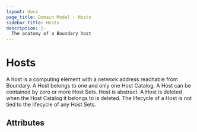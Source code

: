 ```yaml
---
layout: docs
page_title: Domain Model - Hosts
sidebar_title: Hosts
description: |-
  The anatomy of a Boundary host
---
```


# Hosts

A host is a computing element with a network address reachable from Boundary.
A Host belongs to one and only one Host Catalog.
A Host can be contained by zero or more Host Sets.
Host is abstract.
A Host is deleted when the Host Catalog it belongs to is deleted.
The lifecycle of a Host is not tied to the lifecycle of any Host Sets.

## Attributes
